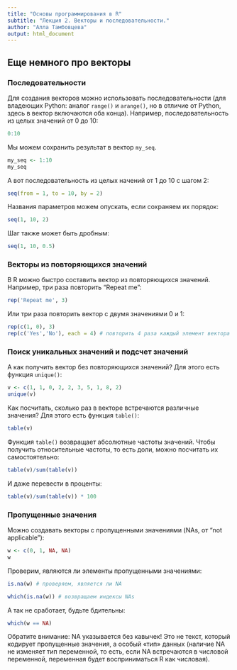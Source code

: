 ```yaml
---
title: "Основы программирования в R"
subtitle: "Лекция 2. Векторы и последовательности."
author: "Алла Тамбовцева"
output: html_document
---
```


## Еще немного про векторы

### Последовательности

Для создания векторов можно использовать последовательности (для владеющих Python: аналог `range()` и `arange()`, но в отличие от Python, здесь в вектор включаются оба конца). Например, последовательность из целых значений от 0 до 10:

```r
0:10 
```

Мы можем сохранить результат в вектор  `my_seq`. 

```r
my_seq <- 1:10
my_seq
```

А вот последовательность из целых начений от 1 до 10 с шагом 2:

```r
seq(from = 1, to = 10, by = 2)
```

Названия параметров можем опускать, если сохраняем их порядок:

```r
seq(1, 10, 2) 
```

Шаг также может быть дробным:

```r
seq(1, 10, 0.5)
```


### Векторы из повторяющихся значений

В R можно быстро составить вектор из повторяющихся значений. Например, три раза повторить "Repeat me":

```r
rep('Repeat me', 3) 
```

Или три раза повторить вектор с двумя значениями 0 и 1:

```r
rep(c(1, 0), 3)
rep(c('Yes','No'), each = 4) # повторить 4 раза каждый элемент вектора
```

### Поиск уникальных значений и подсчет значений

А как получить вектор без повторяющихся значений? Для этого есть функция `unique()`:

```r
v <- c(1, 1, 0, 2, 2, 3, 5, 1, 8, 2)
unique(v)
```

Как посчитать, сколько раз в векторе встречаются различные значения? Для этого есть функция `table()`:

```r
table(v)
```

Функция `table()` возвращает абсолютные частоты значений. Чтобы получить относительные частоты, то есть доли, можно посчитать их самостоятельно:

```r
table(v)/sum(table(v))
```

И даже перевести в проценты:

```r
table(v)/sum(table(v)) * 100
```

### Пропущенные значения

Можно создавать векторы с пропущенными значениями (NAs, от "not applicable"): 

```r
w <- c(0, 1, NA, NA)
w
```

Проверим, являются ли элементы пропущенными значениями:

```r
is.na(w) # проверяем, является ли NA
```

```r
which(is.na(w)) # возвращаем индексы NAs
```

А так не сработает, будьте бдительны:

```r
which(w == NA)
```

Обратите внимание: NA указывается без кавычек! Это не текст, который кодирует пропущенные значения, а особый «тип» данных (наличие NA не изменяет тип переменной, то есть, если NA встречаются в числовой переменной, переменная будет восприниматься R как числовая).
